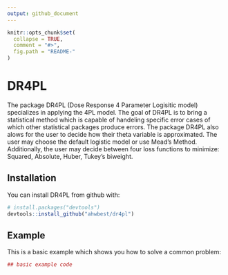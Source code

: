 ```yaml
---
output: github_document
---
```


<!-- README.md is generated from README.Rmd. Please edit that file -->

```r
knitr::opts_chunk$set(
  collapse = TRUE,
  comment = "#>",
  fig.path = "README-"
)
```

# DR4PL

The package DR4PL (Dose Response 4 Parameter Logisitic model) specializes in applying the 4PL model. The goal of DR4PL is to bring a statistical method which is capable of handeling specific error cases of which other statistical packages produce errors. The package DR4PL also alows for the user to decide how their theta variable is approximated. The user may choose the default logistic model or use Mead's Method. Additionally, the user may decide between four loss functions to minimize: Squared, Absolute, Huber, Tukey's biweight.

## Installation

You can install DR4PL from github with:

```r
# install.packages("devtools")
devtools::install_github("ahwbest/dr4pl")
```

## Example

This is a basic example which shows you how to solve a common problem:

```r
## basic example code
```
